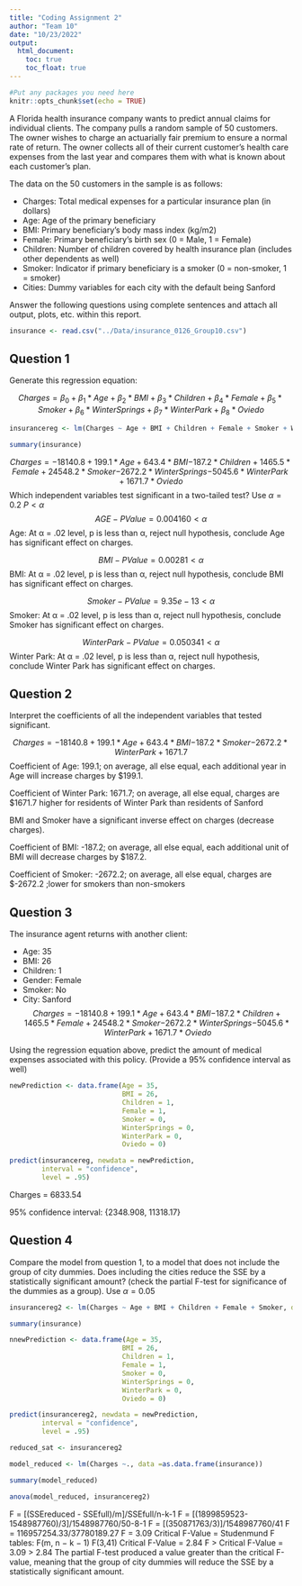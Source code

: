 ---
title: "Coding Assignment 2"
author: "Team 10"
date: "10/23/2022"
output: 
  html_document:
    toc: true
    toc_float: true
---

```{r setup, include=FALSE}
#Put any packages you need here
knitr::opts_chunk$set(echo = TRUE)
```

A Florida health insurance company wants to predict annual claims for individual clients. The company pulls a random sample of 50 customers. The owner wishes to charge an actuarially fair premium to ensure a normal rate of return. The owner collects all of their current customer’s health care expenses from the last year and compares them with what is known about each customer’s plan. 

The data on the 50 customers in the sample is as follows:

-	Charges: Total medical expenses for a particular insurance plan (in dollars)
-	Age: Age of the primary beneficiary
-	BMI: Primary beneficiary’s body mass index (kg/m2)
-	Female: Primary beneficiary’s birth sex (0 = Male, 1 = Female)
-	Children: Number of children covered by health insurance plan (includes other dependents as well)
-	Smoker: Indicator if primary beneficiary is a smoker (0 = non-smoker, 1 = smoker)
-	Cities: Dummy variables for each city with the default being Sanford

Answer the following questions using complete sentences and attach all output, plots, etc. within this report.


```{r dataset, include=FALSE}
insurance <- read.csv("../Data/insurance_0126_Group10.csv")
```



## Question 1

Generate this regression equation:

$$Charges = \beta_{0}+\beta_{1}*Age+\beta_{2}*BMI+\beta_{3}*Children + \beta_{4}*Female + \beta_{5}*Smoker + \beta_{6}*WinterSprings + \beta_{7}*WinterPark + \beta_{8}*Oviedo$$

```{r q1} 
insurancereg <- lm(Charges ~ Age + BMI + Children + Female + Smoker + WinterSprings + WinterPark + Oviedo, data = insurance)

summary(insurance)
```
$$Charges ={-18140.8}+{199.1}*Age+{643.4}*BMI{-187.2}*Children + {1465.5}*Female+{24548.2}*Smoker{-2672.2}*WinterSprings {-5045.6}*WinterPark+{1671.7}*Oviedo$$
Which independent variables test significant in a two-tailed test? Use $\alpha = 0.2$
$P<\alpha$
$$AGE-PValue = {0.004160}<\alpha$$
Age: At α = .02 level, p is less than α, reject null hypothesis, conclude Age has significant effect on charges. 

$$BMI-PValue = {0.00281}<\alpha$$
BMI: At α = .02 level, p is less than α, reject null hypothesis, conclude BMI has significant effect on charges. 

$$Smoker-PValue = {9.35e-13}<\alpha$$
Smoker: At α = .02 level, p is less than α, reject null hypothesis, conclude Smoker has significant effect on charges. 

$$WinterPark-PValue = {0.050341}<\alpha$$
Winter Park: At α = .02 level, p is less than α, reject null hypothesis, conclude Winter Park has significant effect on charges. 

## Question 2

Interpret the coefficients of all the independent variables that tested significant.

$$Charges ={-18140.8}+{199.1}*Age+{643.4}*BMI{-187.2}*Smoker{-2672.2}*WinterPark+{1671.7}$$
Coefficient of Age: 199.1; on average, all else equal, each additional year in Age will increase charges by $199.1.

Coefficient of Winter Park: 1671.7; on average, all else equal, charges are $1671.7 higher for residents of Winter Park than residents of Sanford

BMI and Smoker have a significant inverse effect on charges (decrease charges). 

Coefficient of BMI: -187.2; on average, all else equal, each additional unit of BMI will decrease charges by $187.2.

Coefficient of Smoker: -2672.2; on average, all else equal, charges are $-2672.2 ;lower for smokers than non-smokers

## Question 3

The insurance agent returns with another client:

- Age: 35
- BMI: 26
- Children: 1
- Gender: Female
- Smoker: No
- City: Sanford
$$Charges ={-18140.8}+{199.1}*Age+{643.4}*BMI{-187.2}*Children + {1465.5}*Female+{24548.2}*Smoker{-2672.2}*WinterSprings {-5045.6}*WinterPark+{1671.7}*Oviedo$$

Using the regression equation above, predict the amount of medical expenses associated with this policy. (Provide a 95% confidence interval as well)


``` {r q3}
newPrediction <- data.frame(Age = 35,
                            BMI = 26,
                            Children = 1,
                            Female = 1,
                            Smoker = 0,
                            WinterSprings = 0,
                            WinterPark = 0,
                            Oviedo = 0)

predict(insurancereg, newdata = newPrediction,
        interval = "confidence",
        level = .95)
```
Charges = 6833.54

95% confidence interval: 
{2348.908, 11318.17}

## Question 4

Compare the model from question 1, to a model that does not include the group of city dummies. Does including the cities reduce the SSE by a statistically significant amount? (check the partial F-test for significance of the dummies as a group). Use $\alpha = 0.05$
```{r q4} 
insurancereg2 <- lm(Charges ~ Age + BMI + Children + Female + Smoker, data = insurance)

summary(insurance)
```

```{r q5}
nnewPrediction <- data.frame(Age = 35,
                            BMI = 26,
                            Children = 1,
                            Female = 1,
                            Smoker = 0,
                            WinterSprings = 0,
                            WinterPark = 0,
                            Oviedo = 0)

predict(insurancereg2, newdata = newPrediction,
        interval = "confidence",
        level = .95)
```
```{r q6}

reduced_sat <- insurancereg2

model_reduced <- lm(Charges ~., data =as.data.frame(insurance))

summary(model_reduced)
```
```{r q7}
anova(model_reduced, insurancereg2)
```
F = [(SSEreduced - SSEfull)/m]/SSEfull/n-k-1
F = [(1899859523-1548987760)/3]/1548987760/50-8-1
F = [(350871763/3)]/1548987760/41
F = 116957254.33/37780189.27
F = 3.09
Critical F-Value = Studenmund F tables: F(m, n − k − 1)
F(3,41)
Critical F-Value = 2.84
F > Critical F-Value = 3.09 > 2.84
The partial F-test produced a value greater than the critical F-value, meaning that the group of city dummies will reduce the SSE by a statistically significant amount.



